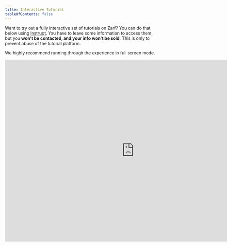 ```yaml
---
title: Interactive Tutorial
tableOfContents: false
---
```


Want to try out a fully interactive set of tutorials on Zarf? You can do that below using [Instruqt](https://instruqt.com). You have 
to leave some information to access them, but you **won't be contacted, and your info won't be sold**. This is only to prevent abuse
of the tutorial platform.

We highly recommend running through the experience in full screen mode.

<iframe
    width="850"
    height="472"
    sandbox="allow-forms allow-modals allow-popups allow-same-origin allow-scripts allow-popups-to-escape-sandbox"
    src="https://play.instruqt.com/embed/defenseunicorns/invite/yyr5y9bksyun"
    style="border: 0;height: 600px;"
    allowfullscreen
></iframe>